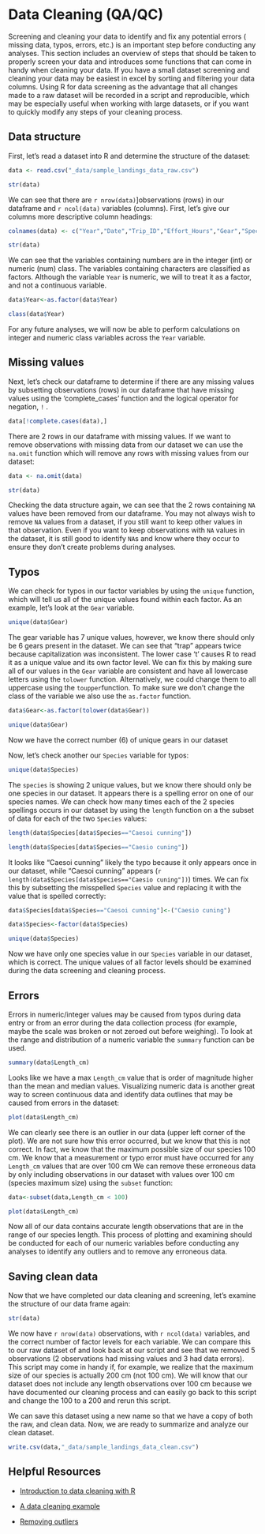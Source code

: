 # Data Cleaning (QA/QC)

Screening and cleaning your data to identify and fix any potential errors ( missing data, typos, errors, etc.) is an important step before conducting any analyses. This section includes an overview of steps that should be taken to properly screen your data and introduces some functions that can come in handy when cleaning your data. If you have a small dataset screening and cleaning your data may be easiest in excel by sorting and filtering your data columns. Using R for data screening as the advantage that all changes made to a raw dataset will be recorded in a script and reproducible, which may be especially useful when working with large datasets, or if you want to quickly modify any steps of your cleaning process.

## Data structure

First, let's read a dataset into R and determine the structure of the dataset:
```r
data <- read.csv("_data/sample_landings_data_raw.csv")

str(data)
```
We can see that there are `r nrow(data)`]observations (rows) in our dataframe and `r ncol(data)` variables (columns). First, let's give our columns  more descriptive column headings:
```r
colnames(data) <- c("Year","Date","Trip_ID","Effort_Hours","Gear","Species","Length_cm","Weight_g")

str(data)
```
We can see that the variables containing numbers are in the integer (int) or numeric (num) class. The variables containing characters are classified as factors. Although the variable `Year` is numeric, we will to treat it as a factor, and not a continuous variable. 
```r
data$Year<-as.factor(data$Year)

class(data$Year)
```
For any future analyses, we will now be able to perform calculations on integer and numeric class variables across the `Year` variable.

## Missing values

Next, let's check our dataframe to determine if there are any missing values by subsetting observations (rows) in our dataframe that have missing values using the 'complete_cases' function and the logical operator for negation, `!` .
```r
data[!complete.cases(data),]
```

There are 2 rows in our dataframe with missing values. If we want to remove observations with missing data from our dataset we can use the `na.omit` function which will remove any rows with missing values from our dataset:
```r
data <- na.omit(data)

str(data)
```

Checking the data structure again, we can see that the 2 rows containing `NA` values have been removed from our dataframe. You may not always wish to remove `NA` values from a dataset, if you still want to keep other values in that observation. Even if you want to keep observations with `NA` values in the dataset, it is still good to identify `NA`s and know where they occur to ensure they don't create problems during analyses.

## Typos

We can check for typos in our factor variables by using the `unique` function, which will tell us all of the unique values found within each factor. As an example, let's look at the `Gear` variable.

```r
unique(data$Gear)
```
The gear variable has 7 unique values, however, we know there should only be 6 gears present in the dataset. We can see that "trap" appears twice because capitalization was inconsistent. The lower case 't' causes R to read it as a unique value and its own factor level. We can fix this by making sure all of our values in the `Gear` variable are consistent and have all lowercase letters using the `tolower` function. Alternatively, we could change them to all uppercase using the `toupper`function. To make sure we don't change the class of the variable we also use the `as.factor` function.
```r
data$Gear<-as.factor(tolower(data$Gear))

unique(data$Gear)
```
Now we have the correct number (6) of unique gears in our dataset

Now, let's check another our `Species` variable for typos:

```r
unique(data$Species)
```
The `species` is showing 2 unique values, but we know there should only be one species in our dataset. It appears there is a spelling error on one of our species names. We can check how many times each of the 2 species spellings occurs in our dataset by using the `length` function on a the subset of data for each of the two `Species` values:

```r
length(data$Species[data$Species=="Caesoi cunning"])

length(data$Species[data$Species=="Caesio cuning"])
```
It looks like "Caesoi cunning" likely the typo because it only appears once in our dataset, while "Caesoi cunning" appears (`r length(data$Species[data$Species=="Caesio cuning"])`) times. We can fix this by subsetting the misspelled `Species` value and replacing it with the value that is spelled correctly:
```r
data$Species[data$Species=="Caesoi cunning"]<-("Caesio cuning")

data$Species<-factor(data$Species)

unique(data$Species)
```
Now we have only one species value in our `Species` variable in our dataset, which is correct. The unique values of all factor levels should be examined during the data screening and cleaning process.

## Errors

Errors in numeric/integer values may be caused from typos during data entry or from an error during the data collection process (for example, maybe the scale was broken or not zeroed out before weighing). To look at the range and distribution of a numeric variable the `summary` function can be used. 

```r
summary(data$Length_cm)
```
Looks like we have a max `Length_cm` value that is order of magnitude higher than the mean and median values. Visualizing numeric data is another great way to screen continuous data and identify data outlines that may be caused from errors in the dataset:

```r
plot(data$Length_cm)
```
We can clearly see there is an outlier in our data (upper left corner of the plot). We are not sure how this error occurred, but we know that this is not correct. In fact, we know that the maximum possible size of our species 100 cm. We know that a measurement or typo error must have occurred for any `Length_cm` values that are over 100 cm  We can remove these erroneous data by only including observations in our dataset with values over 100 cm (species maximum size) using the `subset` function:
```r
data<-subset(data,Length_cm < 100)

plot(data$Length_cm)
```
Now all of our data contains accurate length observations that are in the range of our species length. This process of plotting and examining should be conducted for each of our numeric variables before conducting any analyses to identify any outliers and to remove any erroneous data.

## Saving clean data

Now that we have completed our data cleaning and screening, let's examine the structure of our data frame again:

```r

str(data)

```

We now have `r nrow(data)` observations, with `r ncol(data)` variables, and the correct number of factor levels for each variable. We can compare this to our raw dataset of  and look back at our script and see that we removed 5 observations (2 observations had missing values and 3 had data errors). This script may come in handy if, for example, we realize that the maximum size of our species is actually 200 cm (not 100 cm). We will know that our dataset does not include any length observations over 100 cm because we have documented our cleaning process and can easily go back to this script and change the 100 to a 200 and rerun this script.

We can save this dataset using a new name so that we have a copy of both the raw, and clean data. Now, we are ready to summarize and analyze our clean dataset.

```r
write.csv(data,"_data/sample_landings_data_clean.csv")
```

## Helpful Resources

+ [Introduction to data cleaning with R](https://cran.r-project.org/doc/contrib/de_Jonge+van_der_Loo-Introduction_to_data_cleaning_with_R.pdf)

+ [A data cleaning example](https://www.r-bloggers.com/a-data-cleaning-example/)

+ [Removing outliers](http://qsel.columbia.edu/formhub.R/demo/RemoveOutliers.html)